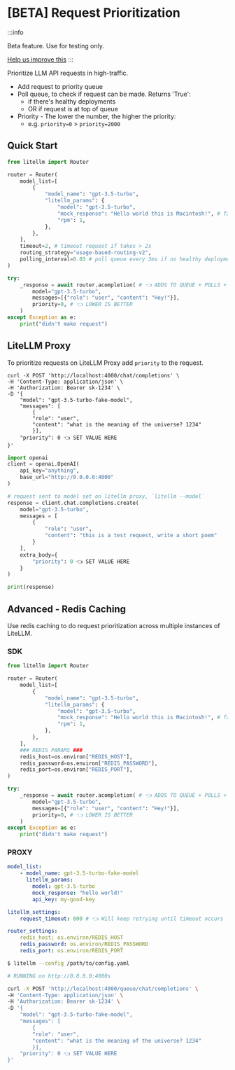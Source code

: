


# [BETA] Request Prioritization

:::info 

Beta feature. Use for testing only. 

[Help us improve this](https://github.com/BerriAI/litellm/issues)
:::

Prioritize LLM API requests in high-traffic.

- Add request to priority queue
- Poll queue, to check if request can be made. Returns 'True':
    * if there's healthy deployments 
    * OR if request is at top of queue
- Priority - The lower the number, the higher the priority: 
    * e.g. `priority=0` > `priority=2000`

## Quick Start 

```python
from litellm import Router

router = Router(
    model_list=[
        {
            "model_name": "gpt-3.5-turbo",
            "litellm_params": {
                "model": "gpt-3.5-turbo",
                "mock_response": "Hello world this is Macintosh!", # fakes the LLM API call
                "rpm": 1,
            },
        },
    ],
    timeout=2, # timeout request if takes > 2s
    routing_strategy="usage-based-routing-v2",
    polling_interval=0.03 # poll queue every 3ms if no healthy deployments
)

try:
    _response = await router.acompletion( # 👈 ADDS TO QUEUE + POLLS + MAKES CALL
        model="gpt-3.5-turbo",
        messages=[{"role": "user", "content": "Hey!"}],
        priority=0, # 👈 LOWER IS BETTER
    )
except Exception as e:
    print("didn't make request")
```

## LiteLLM Proxy

To prioritize requests on LiteLLM Proxy add `priority` to the request.

<Tabs>
<TabItem value="curl" label="curl">

```curl 
curl -X POST 'http://localhost:4000/chat/completions' \
-H 'Content-Type: application/json' \
-H 'Authorization: Bearer sk-1234' \
-D '{
    "model": "gpt-3.5-turbo-fake-model",
    "messages": [
        {
        "role": "user",
        "content": "what is the meaning of the universe? 1234"
        }],
    "priority": 0 👈 SET VALUE HERE
}'
```

</TabItem>
<TabItem value="openai-sdk" label="OpenAI SDK">

```python
import openai
client = openai.OpenAI(
    api_key="anything",
    base_url="http://0.0.0.0:4000"
)

# request sent to model set on litellm proxy, `litellm --model`
response = client.chat.completions.create(
    model="gpt-3.5-turbo",
    messages = [
        {
            "role": "user",
            "content": "this is a test request, write a short poem"
        }
    ],
    extra_body={ 
        "priority": 0 👈 SET VALUE HERE
    }
)

print(response)
```

</TabItem>
</Tabs>

## Advanced - Redis Caching 

Use redis caching to do request prioritization across multiple instances of LiteLLM. 

### SDK 
```python
from litellm import Router

router = Router(
    model_list=[
        {
            "model_name": "gpt-3.5-turbo",
            "litellm_params": {
                "model": "gpt-3.5-turbo",
                "mock_response": "Hello world this is Macintosh!", # fakes the LLM API call
                "rpm": 1,
            },
        },
    ],
    ### REDIS PARAMS ###
    redis_host=os.environ["REDIS_HOST"], 
    redis_password=os.environ["REDIS_PASSWORD"], 
    redis_port=os.environ["REDIS_PORT"], 
)

try:
    _response = await router.acompletion( # 👈 ADDS TO QUEUE + POLLS + MAKES CALL
        model="gpt-3.5-turbo",
        messages=[{"role": "user", "content": "Hey!"}],
        priority=0, # 👈 LOWER IS BETTER
    )
except Exception as e:
    print("didn't make request")
```

### PROXY 

```yaml
model_list:
    - model_name: gpt-3.5-turbo-fake-model
      litellm_params:
        model: gpt-3.5-turbo
        mock_response: "hello world!" 
        api_key: my-good-key

litellm_settings:
    request_timeout: 600 # 👈 Will keep retrying until timeout occurs

router_settings:
    redis_host; os.environ/REDIS_HOST
    redis_password: os.environ/REDIS_PASSWORD
    redis_port: os.environ/REDIS_PORT
```

```bash
$ litellm --config /path/to/config.yaml 

# RUNNING on http://0.0.0.0:4000s
```

```bash
curl -X POST 'http://localhost:4000/queue/chat/completions' \
-H 'Content-Type: application/json' \
-H 'Authorization: Bearer sk-1234' \
-D '{
    "model": "gpt-3.5-turbo-fake-model",
    "messages": [
        {
        "role": "user",
        "content": "what is the meaning of the universe? 1234"
        }],
    "priority": 0 👈 SET VALUE HERE
}'
```